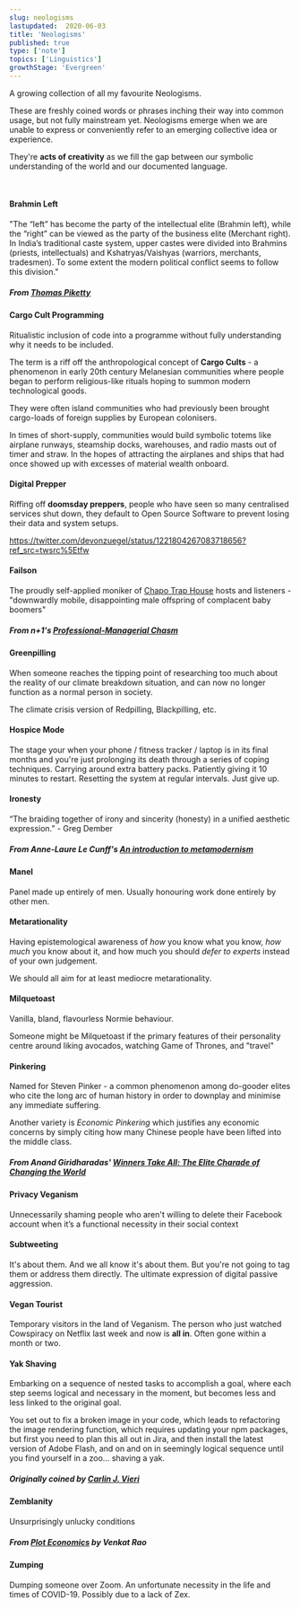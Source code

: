 ```yaml
---
slug: neologisms
lastupdated:  2020-06-03
title: 'Neologisms'
published: true
type: ['note']
topics: ['Linguistics']
growthStage: 'Evergreen'
---
```


A growing collection of all my favourite Neologisms.

These are freshly coined words or phrases inching their way into common usage, but not fully mainstream yet.  Neologisms emerge when we are unable to express or conveniently refer to an emerging collective idea or experience.  

They're **acts of creativity** as we fill the gap between our symbolic understanding of the world and our documented language.

<br />

<SimpleCard width="800px">

#### Brahmin Left

"The “left” has become the party of the intellectual elite (Brahmin left), while the “right” can be viewed as the party of the business elite (Merchant right). In India’s traditional caste system, upper castes were divided into Brahmins (priests, intellectuals) and Kshatryas/Vaishyas (warriors, merchants, tradesmen). To some extent the modern political conflict seems to follow this division."

##### From <a href="http://piketty.pse.ens.fr/files/Piketty2018.pdf">Thomas Piketty </a>

</SimpleCard>

<SimpleCard width="800px">

#### Cargo Cult Programming

Ritualistic inclusion of code into a programme without fully understanding why it needs to be included.

The term is a riff off the anthropological concept of **Cargo Cults** - a phenomenon in early 20th century Melanesian communities where people began to perform religious-like rituals hoping to summon modern technological goods. 

They were often island communities who had previously been brought cargo-loads of foreign supplies by European colonisers.

In times of short-supply, communities would build symbolic totems like airplane runways, steamship docks, warehouses, and radio masts out of timer and straw. In the hopes of attracting the airplanes and ships that had once showed up with excesses of material wealth onboard.

</SimpleCard>

<SimpleCard width="800px">

#### Digital Prepper

Riffing off **doomsday preppers**, people who have seen so many centralised services shut down, they default to Open Source Software to prevent losing their data and system setups.

https://twitter.com/devonzuegel/status/1221804267083718656?ref_src=twsrc%5Etfw

</SimpleCard>


<SimpleCard width="800px">

#### Failson

The proudly self-applied moniker of <a href="https://en.wikipedia.org/wiki/Chapo_Trap_House">Chapo Trap House</a> hosts and listeners - "downwardly mobile, disappointing male offspring of complacent baby boomers"

##### From n+1's <a href="https://nplusonemag.com/online-only/online-only/professional-managerial-chasm/">Professional-Managerial Chasm</a>

</SimpleCard>

<SimpleCard width="800px">

#### Greenpilling

When someone reaches the tipping point of researching too much about the reality of our climate breakdown situation, and can now no longer function as a normal person in society.

The climate crisis version of Redpilling, Blackpilling, etc. 

</SimpleCard>

<SimpleCard width="800px">

#### Hospice Mode

The stage your when your phone / fitness tracker / laptop is in its final months and you're just prolonging its death through a series of coping techniques. Carrying around extra battery packs. Patiently giving it 10 minutes to restart. Resetting the system at regular intervals. Just give up.

</SimpleCard>

<SimpleCard width="800px">

#### Ironesty

“The braiding together of irony and sincerity (honesty) in a unified aesthetic expression.” - Greg Dember

##### From Anne-Laure Le Cunff's <a href="https://nesslabs.com/metamodernism">An introduction to metamodernism</a>

</SimpleCard>

<SimpleCard width="800px">

#### Manel

Panel made up entirely of men. Usually honouring work done entirely by other men. 

</SimpleCard>



<SimpleCard width="800px">

#### Metarationality

Having epistemological awareness of _how_ you know what you know, _how much_ you know about it, and how much you should _defer to experts_ instead of your own judgement.

We should all aim for at least mediocre metarationality.

</SimpleCard>


<SimpleCard width="800px">

#### Milquetoast

Vanilla, bland, flavourless Normie behaviour.

Someone might be Milquetoast if the primary features of their personality centre around liking avocados, watching Game of Thrones, and "travel"

</SimpleCard>



<SimpleCard width="800px">

#### Pinkering

Named for Steven Pinker - a common phenomenon among do-gooder elites who cite the long arc of human history in order to downplay and minimise any immediate suffering.

Another variety is _Economic Pinkering_ which justifies any economic concerns by simply citing how many Chinese people have been lifted into the middle class.

##### From Anand Giridharadas' <a href='https://en.wikipedia.org/wiki/Winners_Take_All:_The_Elite_Charade_of_Changing_the_World'>Winners Take All: The Elite Charade of Changing the World</a>

</SimpleCard>

<SimpleCard width="800px">

#### Privacy Veganism

Unnecessarily shaming people who aren't willing to delete their Facebook account when it’s a functional necessity in their social context

</SimpleCard>

<SimpleCard width="800px">

#### Subtweeting

It's about them. And we all know it's about them.
But you're not going to tag them or address them directly. The ultimate expression of digital passive aggression.

</SimpleCard>

<SimpleCard width="800px">

#### Vegan Tourist

Temporary visitors in the land of Veganism. The person who just watched Cowspiracy on Netflix last week and now is __all in__. Often gone within a month or two.

</SimpleCard>

<SimpleCard width="800px">

#### Yak Shaving

Embarking on a sequence of nested tasks to accomplish a goal, where each step seems logical and necessary in the moment, but becomes less and less linked to the original goal.

You set out to fix a broken image in your code, which leads to refactoring the image rendering function, which requires updating your npm packages, but first you need to plan this all out in Jira, and then install the latest version of Adobe Flash, and on and on in seemingly logical sequence until you find yourself in a zoo... shaving a yak.

##### Originally coined by <a href="https://projects.csail.mit.edu/gsb/old-archive/gsb-archive/gsb2000-02-11">Carlin J. Vieri</a>

</SimpleCard>

<SimpleCard width="800px">

#### Zemblanity

Unsurprisingly unlucky conditions

##### From <a href="https://www.ribbonfarm.com/2020/03/09/plot-economics/">Plot Economics</a> by Venkat Rao

</SimpleCard>

<SimpleCard width="800px">

#### Zumping

Dumping someone over Zoom. An unfortunate necessity in the life and times of COVID-19.
Possibly due to a lack of Zex.

</SimpleCard>